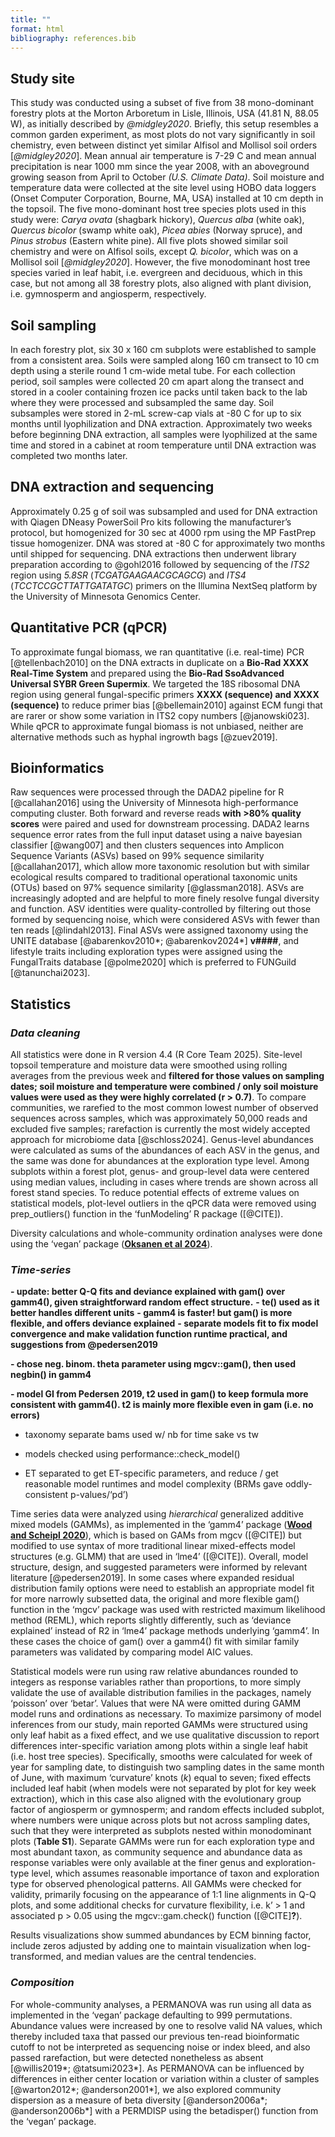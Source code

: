 ```yaml
---
title: ""
format: html
bibliography: references.bib
---
```


## **Study site**

This study was conducted using a subset of five from 38 mono-dominant forestry plots at the Morton Arboretum in Lisle, Illinois, USA (41.81 N, 88.05 W), as initially described by *@midgley2020*. Briefly, this setup resembles a common garden experiment, as most plots do not vary significantly in soil chemistry, even between distinct yet similar Alfisol and Mollisol soil orders [*@midgley2020*]. Mean annual air temperature is 7-29 C and mean annual precipitation is near 1000 mm since the year 2008, with an aboveground growing season from April to October *(U.S. Climate Data)*. Soil moisture and temperature data were collected at the site level using HOBO data loggers (Onset Computer Corporation, Bourne, MA, USA) installed at 10 cm depth in the topsoil. The five mono-dominant host tree species plots used in this study were: *Carya ovata* (shagbark hickory), *Quercus alba* (white oak), *Quercus bicolor* (swamp white oak), *Picea abies* (Norway spruce), and *Pinus strobus* (Eastern white pine). All five plots showed similar soil chemistry and were on Alfisol soils, except *Q. bicolor*, which was on a Mollisol soil [*@midgley2020*]. However, the five monodominant host tree species varied in leaf habit, i.e. evergreen and deciduous, which in this case, but not among all 38 forestry plots, also aligned with plant division, i.e. gymnosperm and angiosperm, respectively.

## **Soil sampling**

In each forestry plot, six 30 x 160 cm subplots were established to sample from a consistent area. Soils were sampled along 160 cm transect to 10 cm depth using a sterile round 1 cm-wide metal tube. For each collection period, soil samples were collected 20 cm apart along the transect and stored in a cooler containing frozen ice packs until taken back to the lab where they were processed and subsampled the same day. Soil subsamples were stored in 2-mL screw-cap vials at -80 C for up to six months until lyophilization and DNA extraction. Approximately two weeks before beginning DNA extraction, all samples were lyophilized at the same time and stored in a cabinet at room temperature until DNA extraction was completed two months later.

## **DNA extraction and sequencing**

Approximately 0.25 g of soil was subsampled and used for DNA extraction with Qiagen DNeasy PowerSoil Pro kits following the manufacturer’s protocol, but homogenized for 30 sec at 4000 rpm using the MP FastPrep tissue homogenizer. DNA was stored at -80 C for approximately two months until shipped for sequencing. DNA extractions then underwent library preparation according to @gohl2016 followed by sequencing of the *ITS2* region using *5.8SR* (*TCGATGAAGAACGCAGCG*) and *ITS4* (*TCCTCCGCTTATTGATATGC*) primers on the Illumina NextSeq platform by the University of Minnesota Genomics Center.

## **Quantitative PCR (qPCR)**

To approximate fungal biomass, we ran quantitative (i.e. real-time) PCR [@tellenbach2010] on the DNA extracts in duplicate on a **Bio-Rad XXXX Real-Time System** and prepared using the **Bio-Rad SsoAdvanced Universal SYBR Green Supermix**. We targeted the 18S ribosomal DNA region using general fungal-specific primers **XXXX (sequence) and XXXX (sequence)** to reduce primer bias [@bellemain2010] against ECM fungi that are rarer or show some variation in ITS2 copy numbers [@janowski023]. While qPCR to approximate fungal biomass is not unbiased, neither are alternative methods such as hyphal ingrowth bags [@zuev2019].

## **Bioinformatics**

Raw sequences were processed through the DADA2 pipeline for R [@callahan2016] using the University of Minnesota high-performance computing cluster. Both forward and reverse reads **with \>80% quality scores** were paired and used for downstream processing. DADA2 learns sequence error rates from the full input dataset using a naive bayesian classifier [@wang007] and then clusters sequences into Amplicon Sequence Variants (ASVs) based on 99% sequence similarity [@callahan2017], which allow more taxonomic resolution but with similar ecological results compared to traditional operational taxonomic units (OTUs) based on 97% sequence similarity [@glassman2018]. ASVs are increasingly adopted and are helpful to more finely resolve fungal diversity and function. ASV identities were quality-controlled by filtering out those formed by sequencing noise, which were considered ASVs with fewer than ten reads [@lindahl2013]. Final ASVs were assigned taxonomy using the UNITE database [@abarenkov2010*; @abarenkov2024*] **v####**, and lifestyle traits including exploration types were assigned using the FungalTraits database [@polme2020] which is preferred to FUNGuild [@tanunchai2023].


## **Statistics**


### *Data cleaning*

All statistics were done in R version 4.4 (R Core Team 2025). 
Site-level topsoil temperature and moisture data were smoothed using rolling averages from the previous week and **filtered for those values on sampling dates; soil moisture and temperature were combined / only soil moisture values were used as they were highly correlated (r \> 0.7)**. 
To compare communities, we rarefied to the most common lowest number of observed sequences across samples, which was approximately 50,000 reads and excluded five samples; rarefaction is currently the most widely accepted approach for microbiome data [@schloss2024]. 
Genus-level abundances were calculated as sums of the abundances of each ASV in the genus, and the same was done for abundances at the exploration type level. 
Among subplots within a forest plot, genus- and group-level data were centered using median values, including in cases where trends are shown across all forest stand species. 
To reduce potential effects of extreme values on statistical models, plot-level outliers in the qPCR data were removed using prep_outliers() function in the ‘funModeling’ R package ([@CITE]).

Diversity calculations and whole-community ordination analyses were done using the ‘vegan’ package ([**Oksanen et al 2024**](https://vegandevs.github.io/vegan/authors.html)).


### *Time-series*


**- update: better Q-Q fits and deviance explained with gam() over gamm4(), given straightforward random effect structure.** **- te() used as it better handles different units**
**- gamm4 is faster! but gam() is more flexible, and offers deviance explained**
**- separate models fit to fix model convergence and make validation function runtime practical, and suggestions from @pedersen2019**

**- chose neg. binom. theta parameter using mgcv::gam(), then used negbin() in gamm4**

**- model GI from Pedersen 2019, t2 used in gam() to keep formula more consistent with gamm4(). t2 is mainly more flexible even in gam (i.e. no errors)**

- taxonomy separate bams used w/ nb for time sake vs tw

- models checked using performance::check_model()

- ET separated to get ET-specific parameters, and reduce / get reasonable model runtimes and model complexity (BRMs gave oddly-consistent p-values/'pd')


Time series data were analyzed using *hierarchical* generalized additive mixed models (GAMMs), as implemented in the ‘gamm4’ package ([**Wood and Scheipl 2020**](https://cran.r-universe.dev/gamm4/citation)), which is based on GAMs from mgcv ([@CITE]) but modified to use syntax of more traditional linear mixed-effects model structures (e.g. GLMM) that are used in ‘lme4’ ([@CITE]). 
Overall, model structure, design, and suggested parameters were informed by relevant literature [@pedersen2019]. 
In some cases where expanded residual distribution family options were need to establish an appropriate model fit for more narrowly subsetted data, the original and more flexible gam() function in the ‘mgcv’ package was used with restricted maximum likelihood method (REML), which reports slightly differently, such as ‘deviance explained’ instead of R2 in ‘lme4’ package methods underlying ‘gamm4’. 
In these cases the choice of gam() over a gamm4() fit with similar family parameters was validated by comparing model AIC values.

Statistical models were run using raw relative abundances rounded to integers as response variables rather than proportions, to more simply validate the use of available distribution families in the packages, namely ‘poisson’ over ‘betar’. Values that were NA were omitted during GAMM model runs and ordinations as necessary. 
To maximize parsimony of model inferences from our study, main reported GAMMs were structured using only leaf habit as a fixed effect, and we use qualitative discussion to report differences inter-specific variation among plots within a single leaf habit (i.e. host tree species). 
Specifically, smooths were calculated for week of year for sampling date, to distinguish two sampling dates in the same month of June, with maximum ‘curvature’ knots (*k*) equal to seven; fixed effects included leaf habit (when models were not separated by plot for key week extraction), which in this case also aligned with the evolutionary group factor of angiosperm or gymnosperm; and random effects included subplot, where numbers were unique across plots but not across sampling dates, such that they were interpreted as subplots nested within monodominant plots (**Table S1**). 
Separate GAMMs were run for each exploration type and most abundant taxon, as community sequence and abundance data as response variables were only available at the finer genus and exploration-type level, which assumes reasonable importance of taxon and exploration type for observed phenological patterns. 
All GAMMs were checked for validity, primarily focusing on the appearance of 1:1 line alignments in Q-Q plots, and some additional checks for curvature flexibility, i.e. k’ > 1 and associated p > 0.05 using the mgcv::gam.check() function ([@CITE]**?**).

Results visualizations show summed abundances by ECM binning factor, include zeros adjusted by adding one to maintain visualization when log-transformed, and median values are the central tendencies.

<!-- ### *Critical dates* -->

<!-- To advance qualitative analysis of key phenological changes [@radville2016] in our times series data, key weeks for dynamic changes were extracted from separate GAMMs that were run for each plot using gratia::derivatives() and identifying weeks where its sign changed between positive and/or negative [@simpson2018*; @simpson2024*]. -->

<!-- *- CVp calculated using mad/median and similar hypotheses tested using the same GAMM structure.* -->


### *Composition*

For whole-community analyses, a PERMANOVA was run using all data as implemented in the ‘vegan’ package defaulting to 999 permutations. 
Abundance values were increased by one to resolve valid NA values, which thereby included taxa that passed our previous ten-read bioinformatic cutoff to not be interpreted as sequencing noise or index bleed, and also passed rarefaction, but were detected nonetheless as absent [@willis2019*; @tatsumi2023*]. 
As PERMANOVA can be influenced by differences in either center location or variation within a cluster of samples [@warton2012*; @anderson2001*], we also explored community dispersion as a measure of beta diversity [@anderson2006a*; @anderson2006b*] with a PERMDISP using the betadisper() function from the ‘vegan’ package.
